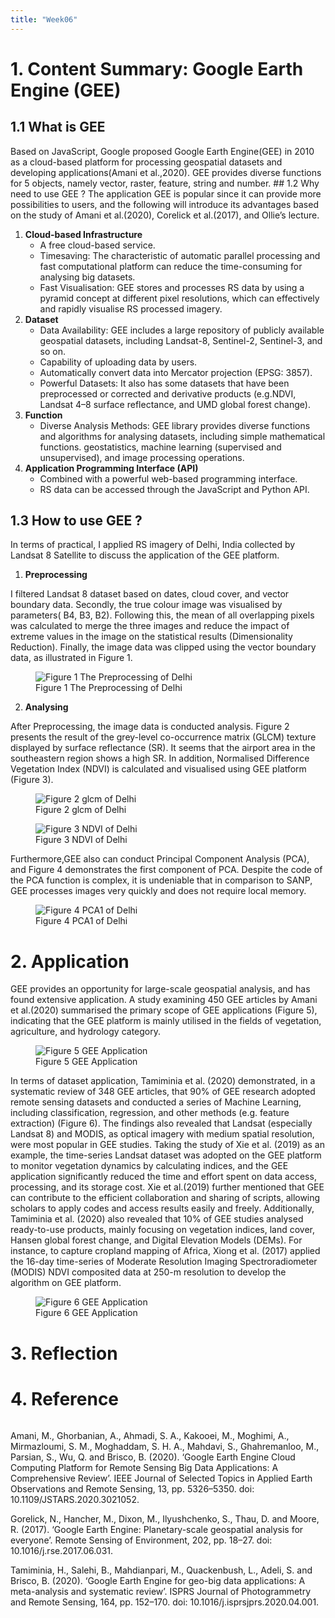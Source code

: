 ```yaml
---
title: "Week06"
---
```


# 1. Content Summary: Google Earth Engine (GEE) {.unnumbered}

## 1.1 What is GEE {.unnumbered}

Based on JavaScript, Google proposed Google Earth Engine(GEE) in 2010 as a cloud-based platform for processing geospatial datasets and developing applications(Amani et al.,2020). GEE provides diverse functions for 5 objects, namely vector, raster, feature, string and number. \## 1.2 Why need to use GEE ? The application GEE is popular since it can provide more possibilities to users, and the following will introduce its advantages based on the study of Amani et al.(2020), Corelick et al.(2017), and Ollie's lecture.

1.  **Cloud-based Infrastructure**
    -   A free cloud-based service.
    -   Timesaving: The characteristic of automatic parallel processing and fast computational platform can reduce the time-consuming for analysing big datasets.
    -   Fast Visualisation: GEE stores and processes RS data by using a pyramid concept at different pixel resolutions, which can effectively and rapidly visualise RS processed imagery.
2.  **Dataset**
    -   Data Availability: GEE includes a large repository of publicly available geospatial datasets, including Landsat-8, Sentinel-2, Sentinel-3, and so on.
    -   Capability of uploading data by users.
    -   Automatically convert data into Mercator projection (EPSG: 3857).
    -   Powerful Datasets: It also has some datasets that have been preprocessed or corrected and derivative products (e.g.NDVI, Landsat 4--8 surface reflectance, and UMD global forest change).
3.  **Function**
    -   Diverse Analysis Methods: GEE library provides diverse functions and algorithms for analysing datasets, including simple mathematical functions. geostatistics, machine learning (supervised and unsupervised), and image processing operations.
4.  **Application Programming Interface (API)**
    -   Combined with a powerful web-based programming interface.
    -   RS data can be accessed through the JavaScript and Python API.

## 1.3 How to use GEE ? {.unnumbered}

In terms of practical, I applied RS imagery of Delhi, India collected by Landsat 8 Satellite to discuss the application of the GEE platform.

1.  **Preprocessing**

I filtered Landsat 8 dataset based on dates, cloud cover, and vector boundary data. Secondly, the true colour image was visualised by parameters( B4, B3, B2). Following this, the mean of all overlapping pixels was calculated to merge the three images and reduce the impact of extreme values in the image on the statistical results (Dimensionality Reduction). Finally, the image data was clipped using the vector boundary data, as illustrated in Figure 1.

![Figure 1 The Preprocessing of Delhi](source/week06/processing_1.gif)

2.  **Analysing**

After Preprocessing, the image data is conducted analysis. Figure 2 presents the result of the grey-level co-occurrence matrix (GLCM) texture displayed by surface reflectance (SR). It seems that the airport area in the southeastern region shows a high SR. In addition, Normalised Difference Vegetation Index (NDVI) is calculated and visualised using GEE platform (Figure 3).

::: {layout-ncol="2"}
![Figure 2 glcm of Delhi](source/week06/glcm.png)

![Figure 3 NDVI of Delhi](source/week06/NDVI.png)
:::

Furthermore,GEE also can conduct Principal Component Analysis (PCA), and Figure 4 demonstrates the first component of PCA. Despite the code of the PCA function is complex, it is undeniable that in comparison to SANP, GEE processes images very quickly and does not require local memory.

![Figure 4 PCA1 of Delhi](source/week06/PCA1.png)

# 2. Application {.unnumbered}

GEE provides an opportunity for large-scale geospatial analysis, and has found extensive application. A study examining 450 GEE articles by Amani et al.(2020) summarised the primary scope of GEE applications (Figure 5), indicating that the GEE platform is mainly utilised in the fields of vegetation, agriculture, and hydrology category.

![Figure 5 GEE Application](source/week06/GEEapplication.jpg)

In terms of dataset application, Tamiminia et al. (2020) demonstrated, in a systematic review of 348 GEE articles, that 90% of GEE research adopted remote sensing datasets and conducted a series of Machine Learning, including classification, regression, and other methods (e.g. feature extraction) (Figure 6). The findings also revealed that Landsat (especially Landsat 8) and MODIS, as optical imagery with medium spatial resolution, were most popular in GEE studies. Taking the study of Xie et al. (2019) as an example, the time-series Landsat dataset was adopted on the GEE platform to monitor vegetation dynamics by calculating indices, and the GEE application significantly reduced the time and effort spent on data access, processing, and its storage cost. Xie et al.(2019) further mentioned that GEE can contribute to the efficient collaboration and sharing of scripts, allowing scholars to apply codes and access results easily and freely. Additionally, Tamiminia et al. (2020) also revealed that 10% of GEE studies analysed ready-to-use products, mainly focusing on vegetation indices, land cover, Hansen global forest change, and Digital Elevation Models (DEMs). For instance, to capture cropland mapping of Africa, Xiong et al. (2017) applied the 16-day time-series of Moderate Resolution Imaging Spectroradiometer (MODIS) NDVI composited data at 250-m resolution to develop the algorithm on GEE platform.

![Figure 6 GEE Application](source/week06/GEEapplication_2.jpg)

# 3. Reflection {.unnumbered}

# 4. Reference {.unnumbered}

::: {style="overflow-y: scroll; height: 300px;"}
Amani, M., Ghorbanian, A., Ahmadi, S. A., Kakooei, M., Moghimi, A., Mirmazloumi, S. M., Moghaddam, S. H. A., Mahdavi, S., Ghahremanloo, M., Parsian, S., Wu, Q. and Brisco, B. (2020). 'Google Earth Engine Cloud Computing Platform for Remote Sensing Big Data Applications: A Comprehensive Review'. IEEE Journal of Selected Topics in Applied Earth Observations and Remote Sensing, 13, pp. 5326--5350. doi: 10.1109/JSTARS.2020.3021052.

Gorelick, N., Hancher, M., Dixon, M., Ilyushchenko, S., Thau, D. and Moore, R. (2017). 'Google Earth Engine: Planetary-scale geospatial analysis for everyone'. Remote Sensing of Environment, 202, pp. 18--27. doi: 10.1016/j.rse.2017.06.031.

Tamiminia, H., Salehi, B., Mahdianpari, M., Quackenbush, L., Adeli, S. and Brisco, B. (2020). 'Google Earth Engine for geo-big data applications: A meta-analysis and systematic review'. ISPRS Journal of Photogrammetry and Remote Sensing, 164, pp. 152--170. doi: 10.1016/j.isprsjprs.2020.04.001.

Xie, Z., Phinn, S. R., Game, E. T., Pannell, D. J., Hobbs, R. J., Briggs, P. R. and McDonald-Madden, E. (2019). 'Using Landsat observations (1988--2017) and Google Earth Engine to detect vegetation cover changes in rangelands - A first step towards identifying degraded lands for conservation'. Remote Sensing of Environment, 232, p. 111317. doi: 10.1016/j.rse.2019.111317.

Xiong, J., Thenkabail, P. S., Gumma, M. K., Teluguntla, P., Poehnelt, J., Congalton, R. G., Yadav, K. and Thau, D. (2017). 'Automated cropland mapping of continental Africa using Google Earth Engine cloud computing'. ISPRS Journal of Photogrammetry and Remote Sensing, 126, pp. 225--244. doi: 10.1016/j.isprsjprs.2017.01.019.
:::

